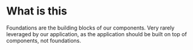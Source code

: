 # What is this

Foundations are the building blocks of our components. Very rarely leveraged by our application, as the application should be built on top of components, not foundations.